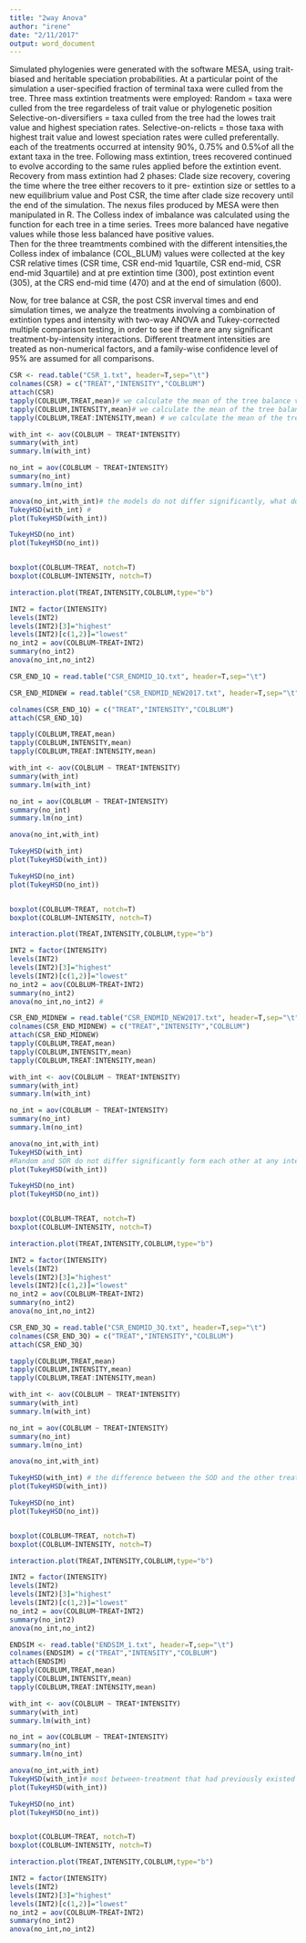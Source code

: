 ```yaml
---
title: "2way Anova"
author: "irene"
date: "2/11/2017"
output: word_document
---
```

Simulated phylogenies were generated with the software MESA, using trait-biased and heritable speciation probabilities. At a particular point of the simulation a user-specified fraction of terminal taxa were culled from the tree. 
Three mass extintion treatments were employed: 
Random = taxa were culled from the tree regardeless of trait value or phylogenetic position
Selective-on-diversifiers = taxa culled from the tree had the lowes trait value and highest speciation rates.
Selective-on-relicts = those taxa with highest trait value and lowest speciation rates were culled preferentally. 
each of the treatments occurred at intensity 90%, 0.75% and 0.5%of all the extant taxa in the tree. Following mass extintion, trees recovered continued to evolve according to the same rules applied before the extintion event. 
Recovery from mass extintion had 2 phases: Clade size recovery, covering the time where the tree either recovers to it pre- extintion size or settles to a new equilibrium value and Post CSR, the time after clade size recovery until the end of the simulation. 
The nexus files produced by MESA were then manipulated in R. 
The Colless index of imbalance was calculated using the function for each tree in a time series. Trees more balanced have negative values while those less balanced have positive values.  
Then for the three treamtments combined with the different intensities,the Colless index of imbalance (COL_BLUM) values were collected at the key CSR relative times (CSR time, CSR end-mid 1quartile, CSR end-mid, CSR end-mid 3quartile) and at pre extintion time (300), post extintion event (305), at the CRS end-mid time (470) and at the end of simulation (600).


Now, for tree balance at CSR, the post CSR inverval times and end simulation times, we analyze the treatments involving a combination of extintion types and intensity with two-way ANOVA and Tukey-corrected multiple comparison testing, in order to see if there are any significant treatment-by-intensity interactions. Different treatment intensities are treated as non-numerical
factors, and a family-wise confidence level of 95% are assumed for all comparisons.

```r
CSR <- read.table("CSR_1.txt", header=T,sep="\t")
colnames(CSR) = c("TREAT","INTENSITY","COLBLUM")
attach(CSR)
tapply(COLBLUM,TREAT,mean)# we calculate the mean of the tree balance value for the treatment types
tapply(COLBLUM,INTENSITY,mean)# we calculate the mean of the tree balance value for the intensities. 
tapply(COLBLUM,TREAT:INTENSITY,mean) # we calculate the mean of the tree balance value for the treatment type and intensity. 

with_int <- aov(COLBLUM ~ TREAT*INTENSITY) 
summary(with_int)
summary.lm(with_int)

no_int = aov(COLBLUM ~ TREAT+INTENSITY)
summary(no_int)
summary.lm(no_int)

anova(no_int,with_int)# the models do not differ significantly, what does it mean?
TukeyHSD(with_int) # 
plot(TukeyHSD(with_int))

TukeyHSD(no_int)
plot(TukeyHSD(no_int))


boxplot(COLBLUM~TREAT, notch=T)
boxplot(COLBLUM~INTENSITY, notch=T)

interaction.plot(TREAT,INTENSITY,COLBLUM,type="b")

INT2 = factor(INTENSITY)
levels(INT2)
levels(INT2)[3]="highest"
levels(INT2)[c(1,2)]="lowest"
no_int2 = aov(COLBLUM~TREAT+INT2)
summary(no_int2)
anova(no_int,no_int2)
```


```r
CSR_END_1Q = read.table("CSR_ENDMID_1Q.txt", header=T,sep="\t")

CSR_END_MIDNEW = read.table("CSR_ENDMID_NEW2017.txt", header=T,sep="\t")

colnames(CSR_END_1Q) = c("TREAT","INTENSITY","COLBLUM")
attach(CSR_END_1Q)

tapply(COLBLUM,TREAT,mean)
tapply(COLBLUM,INTENSITY,mean)
tapply(COLBLUM,TREAT:INTENSITY,mean)

with_int <- aov(COLBLUM ~ TREAT*INTENSITY)
summary(with_int)
summary.lm(with_int)

no_int = aov(COLBLUM ~ TREAT+INTENSITY)
summary(no_int)
summary.lm(no_int)

anova(no_int,with_int)

TukeyHSD(with_int)
plot(TukeyHSD(with_int))

TukeyHSD(no_int)
plot(TukeyHSD(no_int))


boxplot(COLBLUM~TREAT, notch=T)
boxplot(COLBLUM~INTENSITY, notch=T)

interaction.plot(TREAT,INTENSITY,COLBLUM,type="b")

INT2 = factor(INTENSITY)
levels(INT2)
levels(INT2)[3]="highest"
levels(INT2)[c(1,2)]="lowest"
no_int2 = aov(COLBLUM~TREAT+INT2)
summary(no_int2)
anova(no_int,no_int2) # 
```
```r
CSR_END_MIDNEW = read.table("CSR_ENDMID_NEW2017.txt", header=T,sep="\t")
colnames(CSR_END_MIDNEW) = c("TREAT","INTENSITY","COLBLUM")
attach(CSR_END_MIDNEW)
tapply(COLBLUM,TREAT,mean)
tapply(COLBLUM,INTENSITY,mean)
tapply(COLBLUM,TREAT:INTENSITY,mean)

with_int <- aov(COLBLUM ~ TREAT*INTENSITY)
summary(with_int)
summary.lm(with_int)

no_int = aov(COLBLUM ~ TREAT+INTENSITY)
summary(no_int)
summary.lm(no_int)

anova(no_int,with_int)
TukeyHSD(with_int)
#Random and SOR do not differ significantly form each other at any intensity and all SOD trees remained more balanced than the other treatments.
plot(TukeyHSD(with_int))

TukeyHSD(no_int)
plot(TukeyHSD(no_int))


boxplot(COLBLUM~TREAT, notch=T)
boxplot(COLBLUM~INTENSITY, notch=T)

interaction.plot(TREAT,INTENSITY,COLBLUM,type="b")

INT2 = factor(INTENSITY)
levels(INT2)
levels(INT2)[3]="highest"
levels(INT2)[c(1,2)]="lowest"
no_int2 = aov(COLBLUM~TREAT+INT2) 
summary(no_int2)
anova(no_int,no_int2) 
```

```r
CSR_END_3Q = read.table("CSR_ENDMID_3Q.txt", header=T,sep="\t")
colnames(CSR_END_3Q) = c("TREAT","INTENSITY","COLBLUM")
attach(CSR_END_3Q)

tapply(COLBLUM,TREAT,mean)
tapply(COLBLUM,INTENSITY,mean)
tapply(COLBLUM,TREAT:INTENSITY,mean)

with_int <- aov(COLBLUM ~ TREAT*INTENSITY)
summary(with_int)
summary.lm(with_int)

no_int = aov(COLBLUM ~ TREAT+INTENSITY)
summary(no_int)
summary.lm(no_int)

anova(no_int,with_int)

TukeyHSD(with_int) # the difference between the SOD and the other treatments is fading. Both the Random and the SOR treatments show more balanced values. 
plot(TukeyHSD(with_int))

TukeyHSD(no_int)
plot(TukeyHSD(no_int))


boxplot(COLBLUM~TREAT, notch=T)
boxplot(COLBLUM~INTENSITY, notch=T)

interaction.plot(TREAT,INTENSITY,COLBLUM,type="b")

INT2 = factor(INTENSITY)
levels(INT2)
levels(INT2)[3]="highest"
levels(INT2)[c(1,2)]="lowest"
no_int2 = aov(COLBLUM~TREAT+INT2)
summary(no_int2)
anova(no_int,no_int2)
```


```r
ENDSIM <- read.table("ENDSIM_1.txt", header=T,sep="\t")
colnames(ENDSIM) = c("TREAT","INTENSITY","COLBLUM")
attach(ENDSIM)
tapply(COLBLUM,TREAT,mean)
tapply(COLBLUM,INTENSITY,mean)
tapply(COLBLUM,TREAT:INTENSITY,mean)

with_int <- aov(COLBLUM ~ TREAT*INTENSITY)
summary(with_int)
summary.lm(with_int)

no_int = aov(COLBLUM ~ TREAT+INTENSITY)
summary(no_int)
summary.lm(no_int)

anova(no_int,with_int)
TukeyHSD(with_int)# most between-treatment that had previously existed have been eroded or disappeared completely, having declined from previous higher imbalance values. The only significant differences involved SOD 0.9 which remained more balance than all the other treatment/ intensity combinations. The other treatment converged mostly on the similar Ic values.
plot(TukeyHSD(with_int))

TukeyHSD(no_int)
plot(TukeyHSD(no_int))


boxplot(COLBLUM~TREAT, notch=T)
boxplot(COLBLUM~INTENSITY, notch=T)

interaction.plot(TREAT,INTENSITY,COLBLUM,type="b")

INT2 = factor(INTENSITY)
levels(INT2)
levels(INT2)[3]="highest"
levels(INT2)[c(1,2)]="lowest"
no_int2 = aov(COLBLUM~TREAT+INT2)
summary(no_int2)
anova(no_int,no_int2)

```

